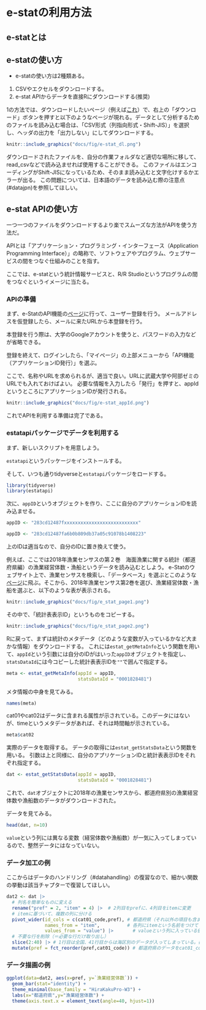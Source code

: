 # e-statの利用方法 {#e-stat}


## e-statとは


## e-statの使い方

- e-statの使い方は2種類ある。

1. CSVやエクセルをダウンロードする。
2. e-stat APIからデータを直接Rにダウンロードする(推奨)


1の方法では、ダウンロードしたいページ（例えば[これ](https://www.e-stat.go.jp/dbview?sid=0001828481)）で、右上の「ダウンロード」ボタンを押すと以下のようなページが現れる。データとして分析するためのファイルを読み込む場合は、「CSV形式（列指向形式・Shift-JIS）」を選択し、ヘッダの出力を「出力しない」にしてダウンロードする。

```r
knitr::include_graphics("docs/fig/e-stat_dl.png")
```

ダウンロードされたファイルを、自分の作業フォルダなど適切な場所に移して、read_csvなどで読み込ませれば使用することができる。
このファイルはエンコーディングがShift-JISになっているため、そのまま読み込むと文字化けするかエラーが出る。
この問題については、日本語のデータを読み込む際の注意点(#datajpn)を参照してほしい。


## e-stat APIの使い方

一つ一つのファイルをダウンロードするより楽でスムーズな方法がAPIを使う方法だ。

APIとは「アプリケーション・プログラミング・インターフェース（Application Programming Interface）」の略称で、ソフトウェアやプログラム、ウェブサービスの間をつなぐ仕組みのことを指す。

ここでは、e-statという統計情報サービスと、R/R Studioというプログラムの間をつなぐというイメージに当たる。

### APIの準備

まず、e-StatのAPI機能の[ページ](https://www.e-stat.go.jp/api/)に行って、ユーザー登録を行う。
メールアドレスを仮登録したら、メールに来たURLから本登録を行う。

本登録を行う際は、大学のGoogleアカウントを使うと、パスワードの入力などが省略できる。

登録を終えて、ログインしたら、「マイページ」の上部メニューから「API機能（アプリケーションID発行）」を選ぶ。

ここで、名称やURLを求められるが、適当で良い。URLに武蔵大学や阿部ゼミのURLでも入れておけばよい。
必要な情報を入力したら「発行」を押すと、appIdというところにアプリケーションIDが発行される。


```r
knitr::include_graphics("docs/fig/e-stat_appId.png")
```


これでAPIを利用する準備は完了である。


### estatapiパッケージでデータを利用する

まず、新しいスクリプトを用意しよう。

`estatapi`というパッケージをインストールする。

そして、いつも通りtidyverseと`estatapi`パッケージをロードする。

```r
library(tidyverse)
library(estatapi)
```

次に、`appID`というオブジェクトを作り、ここに自分のアプリケーションIDを読み込ませる。

```r
appID <- "283cd12487fxxxxxxxxxxxxxxxxxxxxxxxxxxx"
```

```r
appID <- "283cd12487fa6b0b809db37a05c91078b1408223"
```


上のIDは適当なので、自分のIDに置き換えて使う。

例えば、ここでは2018年漁業センサスの第２巻　海面漁業に関する統計（都道府県編）の漁業経営体数・漁船というデータを読み込むとしよう。
e-Statのウェブサイト上で、漁業センサスを検索し、「データベース」を選ぶとこのような[ページ](https://www.e-stat.go.jp/stat-search/database?page=1&toukei=00500210&tstat=000001033844)に飛ぶ。そこから、2018年漁業センサス第2巻を選び、漁業経営体数・漁船を選ぶと、以下のような表が表示される。

```r
knitr::include_graphics("docs/fig/e_stat_page1.png")
```

その中で、「統計表表示ID」というものをコピーする。

```r
knitr::include_graphics("docs/fig/e_stat_page2.png")
```

Rに戻って、まずは統計のメタデータ（どのような変数が入っているかなど大まかな情報）をダウンロードする。
これには`estat_getMetaInfo`という関数を用いて、`appId`という引数には自分のIDがはいった`appID`オブジェクトを指定し、`statsDataId`には今コピーした統計表表示IDを`""`で囲んで指定する。

```r
meta <- estat_getMetaInfo(appId = appID,
                          statsDataId = "0001828481")
```

メタ情報の中身を見てみる。

```r
names(meta)
```

cat01やcat02はデータに含まれる属性が示されている。このデータにはないが、timeというメタデータがあれば、それは時間軸が示されている。

```r
meta$cat02
```

実際のデータを取得する。
データの取得には`estat_getStatsData`という関数を用いる。
引数は上と同様に、自分のアプリケーションIDと統計表表示IDをそれぞれ指定する。

```r
dat <- estat_getStatsData(appId = appID,
                          statsDataId = "0001828481")
```



これで、`dat`オブジェクトに2018年の漁業センサスから、都道府県別の漁業経営体数や漁船数のデータがダウンロードされた。

データを見てみる。

```r
head(dat, n=10)
```

`value`という列には異なる変数（経営体数や漁船数）が一気に入ってしまっているので、整然データにはなっていない。


### データ加工の例

ここからはデータのハンドリング（#datahandling）の復習なので、細かい関数の挙動は該当チャプターで復習してほしい。

```r
dat2 <- dat |>
  # 列名を簡単なものに変える
  rename("pref" = 2, "item" = 4) |>  # 2列目をprefに、4列目をitemに変更
  # itemに基づいて、複数の列に分ける
  pivot_wider(id_cols = c(cat01_code,pref), # 都道府県（それ以外の項目も含まれているが）ごとに
              names_from = "item",          # 各列にitemという名前をつけて
              values_from = "value") |>       # valueという列に入っている値を振り直す
  # 不要な行を削除（＝必要な行だけ取り出し）
  slice(2:40) |> # 1行目は全国、41行目からは海区別のデータが入ってしまっている。都道府県だけほしいので、そこだけ取り出す。
  mutate(pref = fct_reorder(pref,cat01_code)) # 都道府県のデータをcat01_codeの番号順の要素データとして定義し直す
```

### データ描画の例


```r
ggplot(data=dat2, aes(x=pref, y=`漁業経営体数`)) + 
  geom_bar(stat="identity") +
  theme_minimal(base_family = "HiraKakuPro-W3") +
  labs(x="都道府県",y="漁業経営体数") + 
  theme(axis.text.x = element_text(angle=40, hjust=1))
```

